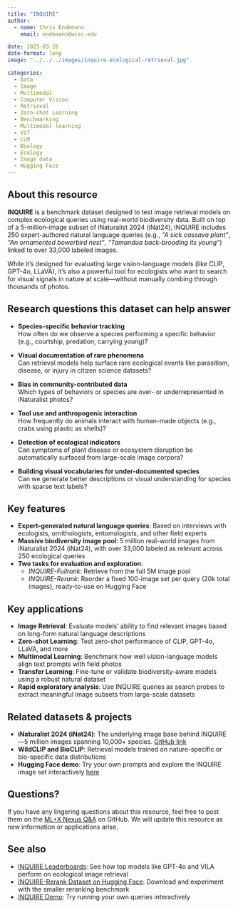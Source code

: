 ```yaml
---
title: "INQUIRE"
author: 
  - name: Chris Endemann
    email: endemann@wisc.edu

date: 2025-03-26
date-format: long
image: "../../../images/inquire-ecological-retrieval.jpg"

categories: 
  - Data
  - Image
  - Multimodal
  - Computer Vision
  - Retrieval
  - Zero-shot Learning
  - Benchmarking
  - Multimodal learning
  - ViT
  - LLM
  - Biology
  - Ecology
  - Image data
  - Hugging Face
---
```


## About this resource
**INQUIRE** is a benchmark dataset designed to test image retrieval models on complex ecological queries using real-world biodiversity data. Built on top of a 5-million-image subset of iNaturalist 2024 (iNat24), INQUIRE includes 250 expert-authored natural language queries (e.g., *“A sick cassava plant”*, *“An ornamented bowerbird nest”*, *“Tamandua back-brooding its young”*) linked to over 33,000 labeled images.

While it’s designed for evaluating large vision-language models (like CLIP, GPT-4o, LLaVA), it’s also a powerful tool for ecologists who want to search for visual signals in nature at scale—without manually combing through thousands of photos.

## Research questions this dataset can help answer

- **Species-specific behavior tracking**  
  How often do we observe a species performing a specific behavior (e.g., courtship, predation, carrying young)?

- **Visual documentation of rare phenomena**  
  Can retrieval models help surface rare ecological events like parasitism, disease, or injury in citizen science datasets?

- **Bias in community-contributed data**  
  Which types of behaviors or species are over- or underrepresented in iNaturalist photos?

- **Tool use and anthropogenic interaction**  
  How frequently do animals interact with human-made objects (e.g., crabs using plastic as shells)?

- **Detection of ecological indicators**  
  Can symptoms of plant disease or ecosystem disruption be automatically surfaced from large-scale image corpora?

- **Building visual vocabularies for under-documented species**  
  Can we generate better descriptions or visual understanding for species with sparse text labels?

## Key features

- **Expert-generated natural language queries**: Based on interviews with ecologists, ornithologists, entomologists, and other field experts
- **Massive biodiversity image pool**: 5 million real-world images from iNaturalist 2024 (iNat24), with over 33,000 labeled as relevant across 250 ecological queries
- **Two tasks for evaluation and exploration**:
  - *INQUIRE-Fullrank*: Retrieve from the full 5M image pool
  - *INQUIRE-Rerank*: Reorder a fixed 100-image set per query (20k total images), ready-to-use on Hugging Face

## Key applications 

- **Image Retrieval**: Evaluate models’ ability to find relevant images based on long-form natural language descriptions
- **Zero-shot Learning**: Test zero-shot performance of CLIP, GPT-4o, LLaVA, and more
- **Multimodal Learning**: Benchmark how well vision-language models align text prompts with field photos
- **Transfer Learning**: Fine-tune or validate biodiversity-aware models using a robust natural dataset
- **Rapid exploratory analysis**: Use INQUIRE queries as search probes to extract meaningful image subsets from large-scale datasets

## Related datasets & projects

- **iNaturalist 2024 (iNat24)**: The underlying image base behind INQUIRE—5 million images spanning 10,000+ species. [GitHub link](https://github.com/brandontanoto/inquire#inat2024-dataset)
- **WildCLIP and BioCLIP**: Retrieval models trained on nature-specific or bio-specific data distributions
- **Hugging Face demo**: Try your own prompts and explore the INQUIRE image set interactively [here](https://huggingface.co/spaces/sbeery/inquire-demo)

## Questions?
If you have any lingering questions about this resource, feel free to post them on the [ML+X Nexus Q&A](https://github.com/UW-Madison-DataScience/ML-X-Nexus/discussions/categories/q-a) on GitHub. We will update this resource as new information or applications arise.

## See also

- [INQUIRE Leaderboards](https://github.com/brandontanoto/inquire#leaderboards): See how top models like GPT-4o and VILA perform on ecological image retrieval
- [INQUIRE-Rerank Dataset on Hugging Face](https://huggingface.co/datasets/sbeery/inquire-rerank): Download and experiment with the smaller reranking benchmark
- [INQUIRE Demo](https://huggingface.co/spaces/sbeery/inquire-demo): Try running your own queries interactively
